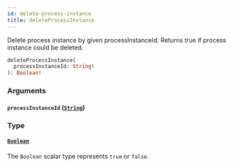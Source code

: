 ```yaml
---
id: delete-process-instance
title: deleteProcessInstance
---
```



Delete process instance by given processInstanceId. Returns true if process instance could be deleted.


```graphql
deleteProcessInstance(
  processInstanceId: String!
): Boolean!

```


### Arguments

#### `processInstanceId` ([`String`](/docs/apis-clients/tasklist-api/scalars/string))




### Type

#### [`Boolean`](/docs/apis-clients/tasklist-api/scalars/boolean) 

The `Boolean` scalar type represents `true` or `false`.





